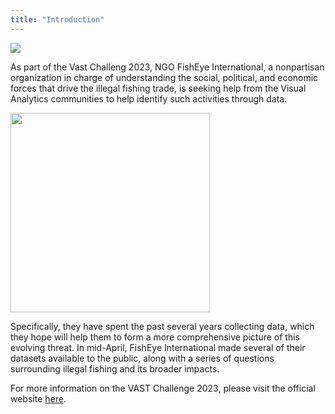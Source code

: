 ```yaml
---
title: "Introduction"
---
```


![](image/fishermen.png)

As part of the Vast Challeng 2023, NGO FishEye International, a nonpartisan organization in charge of understanding the social, political, and economic forces that drive the illegal fishing trade, is seeking help from the Visual Analytics communities to help identify such activities through data.

![](image/fisheye.png){fig-align="center" width="319"}

Specifically, they have spent the past several years collecting data, which they hope will help them to form a more comprehensive picture of this evolving threat. In mid-April, FishEye International made several of their datasets available to the public, along with a series of questions surrounding illegal fishing and its broader impacts.

For more information on the VAST Challenge 2023, please visit the official website [here](https://vast-challenge.github.io/2023/).
